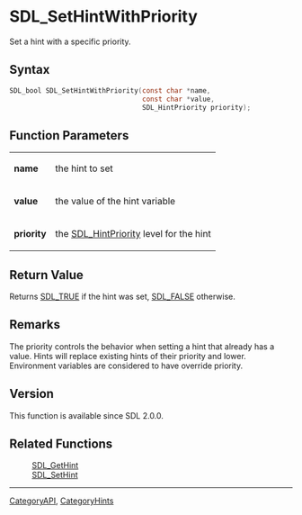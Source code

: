 = SDL_SetHintWithPriority =

Set a hint with a specific priority.

== Syntax ==

<syntaxhighlight lang='c'>
SDL_bool SDL_SetHintWithPriority(const char *name,
                                 const char *value,
                                 SDL_HintPriority priority);
</syntaxhighlight>

== Function Parameters ==

{|
|'''name'''
|the hint to set
|-
|'''value'''
|the value of the hint variable
|-
|'''priority'''
|the [[SDL_HintPriority]] level for the hint
|}

== Return Value ==

Returns [[SDL_TRUE]] if the hint was set, [[SDL_FALSE]] otherwise.

== Remarks ==

The priority controls the behavior when setting a hint that already has a
value. Hints will replace existing hints of their priority and lower.
Environment variables are considered to have override priority.

== Version ==

This function is available since SDL 2.0.0.

== Related Functions ==

:[[SDL_GetHint]]
:[[SDL_SetHint]]

----
[[CategoryAPI]], [[CategoryHints]]


